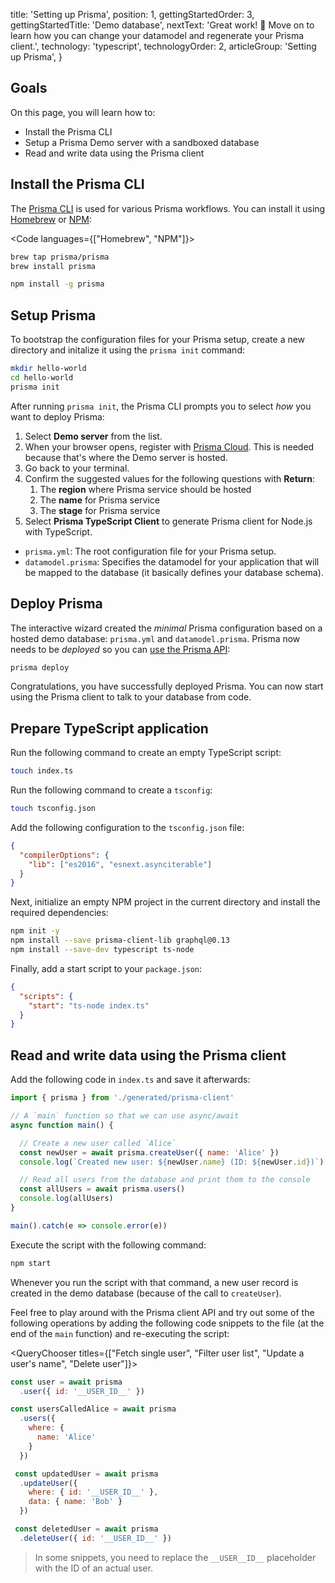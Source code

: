 
  title: 'Setting up Prisma',
  position: 1,
  gettingStartedOrder: 3,
  gettingStartedTitle: 'Demo database',
  nextText: 'Great work! 👏  Move on to learn how you can change your datamodel and regenerate your Prisma client.',
  technology: 'typescript',
  technologyOrder: 2,
  articleGroup: 'Setting up Prisma',
}

## Goals

On this page, you will learn how to:

- Install the Prisma CLI
- Setup a Prisma Demo server with a sandboxed database
- Read and write data using the Prisma client

## Install the Prisma CLI

The [Prisma CLI](alx4) is used for various Prisma workflows. You can install it using [Homebrew](https://brew.sh/) or [NPM](https://www.npmjs.com/):

<Code languages={["Homebrew", "NPM"]}>

```bash copy
brew tap prisma/prisma
brew install prisma
```

```bash copy
npm install -g prisma
```

</Code>

## Setup Prisma

To bootstrap the configuration files for your Prisma setup, create a new directory and initalize it using the `prisma init` command:

```bash copy
mkdir hello-world
cd hello-world
prisma init
```

After running `prisma init`, the Prisma CLI prompts you to select _how_ you want to deploy Prisma:

1. Select **Demo server** from the list.
1. When your browser opens, register with [Prisma Cloud](https://www.prisma.io/cloud/). This is needed because that's where the Demo server is hosted.
1. Go back to your terminal.
1. Confirm the suggested values for the following questions with **Return**:
    1. The **region** where Prisma service should be hosted
    1. The **name** for Prisma service
    1. The **stage** for Prisma service
1. Select **Prisma TypeScript Client** to generate Prisma client for Node.js with TypeScript.

<Collapse title="Learn about the generated files">

- `prisma.yml`: The root configuration file for your Prisma setup.
- `datamodel.prisma`: Specifies the datamodel for your application that will be mapped to the database (it basically defines your database schema).

</Collapse>

## Deploy Prisma

The interactive wizard created the _minimal_ Prisma configuration based on a hosted demo database: `prisma.yml` and `datamodel.prisma`. Prisma now needs to be _deployed_ so you can [use the Prisma API](nms2):

```bash copy
prisma deploy
```

Congratulations, you have successfully deployed Prisma. You can now start using the Prisma client to talk to your database from code.

## Prepare TypeScript application

Run the following command to create an empty TypeScript script:

```bash copy
touch index.ts
```

Run the following command to create a `tsconfig`:

```bash copy
touch tsconfig.json
```

Add the following configuration to the `tsconfig.json` file:

```json copy
{
  "compilerOptions": {
    "lib": ["es2016", "esnext.asynciterable"]
  }
}
```

Next, initialize an empty NPM project in the current directory and install the required dependencies:

```bash copy
npm init -y
npm install --save prisma-client-lib graphql@0.13
npm install --save-dev typescript ts-node
```

Finally, add a start script to your `package.json`:

```json copy
{
  "scripts": {
    "start": "ts-node index.ts"
  }
}
```

## Read and write data using the Prisma client

Add the following code in `index.ts` and save it afterwards:

```js copy
import { prisma } from './generated/prisma-client'

// A `main` function so that we can use async/await
async function main() {

  // Create a new user called `Alice`
  const newUser = await prisma.createUser({ name: 'Alice' })
  console.log(`Created new user: ${newUser.name} (ID: ${newUser.id})`)

  // Read all users from the database and print them to the console
  const allUsers = await prisma.users()
  console.log(allUsers)
}

main().catch(e => console.error(e))
```

Execute the script with the following command:

```bash copy
npm start
```

Whenever you run the script with that command, a new user record is created in the demo database (because of the call to `createUser`).

Feel free to play around with the Prisma client API and try out some of the following operations by adding the following code snippets to the file (at the end of the `main` function) and re-executing the script:

<QueryChooser titles={["Fetch single user", "Filter user list", "Update a user's name", "Delete user"]}>

```js lineNumbers,copy
const user = await prisma
  .user({ id: '__USER_ID__' })
```

```js lineNumbers,copy
const usersCalledAlice = await prisma
  .users({
    where: {
      name: 'Alice'
    }
  })
```

```js lineNumbers,copy
 const updatedUser = await prisma
  .updateUser({
    where: { id: '__USER_ID__' },
    data: { name: 'Bob' }
  })
```

```js lineNumbers,copy
 const deletedUser = await prisma
  .deleteUser({ id: '__USER_ID__' })
```

</QueryChooser>

> In some snippets, you need to replace the `__USER__ID__` placeholder with the ID of an actual user.
